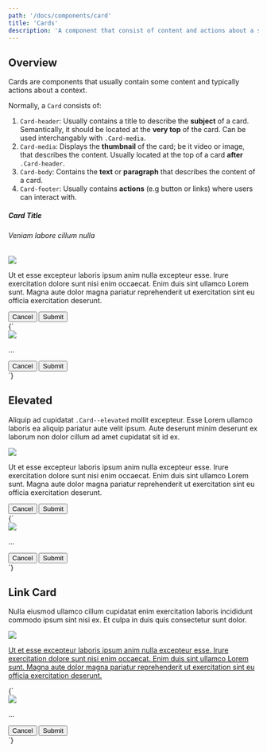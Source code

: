 ```yaml
---
path: '/docs/components/card'
title: 'Cards'
description: 'A component that consist of content and actions about a specific context.'
---
```



## Overview

Cards are components that usually contain some content and typically actions about a context.

Normally, a `Card` consists of:

1. `Card-header`: Usually contains a title to describe the **subject** of a card. Semantically, it should be located at the **very top** of the card. Can be used interchangably with `.Card-media`.
2. `Card-media`: Displays the **thumbnail** of the card; be it video or image, that describes the content. Usually located at the top of a card **after** `.Card-header`.
3. `Card-body`: Contains the **text** or **paragraph** that describes the content of a card.
4. `Card-footer`: Usually contains **actions** (e.g button or links) where users can interact with.

<Preview lang="html" layout="horizontal">
  <PreviewDisplay theme="lighter" style={{ width: '45%' }}>
    <div className="Card">
      <div className="Card-header">
        <h5 className="Title">Card Title</h5>
        <h6 className="Subtitle u-Color-gray">Veniam labore cillum nulla</h6>
      </div>
      <div className="Card-media">
        <img src={Image} />
      </div>
      <div className="Card-body">
        <p>
          Ut et esse excepteur laboris ipsum anim nulla excepteur esse. Irure
          exercitation dolore sunt nisi enim occaecat. Enim duis sint ullamco
          Lorem sunt. Magna aute dolor magna pariatur reprehenderit ut
          exercitation sint eu officia exercitation deserunt.
        </p>
      </div>
      <div className="Card-footer u-Flex u-jc-end">
        <div className="Buttons">
          <button className="Button Button--danger Button--text">Cancel</button>
          <button className="Button Button--primary Button--elevated">
            Submit
          </button>
        </div>
      </div>
    </div>
  </PreviewDisplay>
  <PreviewCode>
    {`<div className="Card">
      <div className="Card-media">
        <img src="path/to/image" />
      </div>
      <div className="Card-body">
        <p>...</p>
      </div>
      <div className="Card-footer u-Flex u-jc-end">
        <div className="Buttons">
          <button className="Button Button--text Button--danger">Cancel</button>
          <button className="Button Button--primary">Submit</button>
        </div>
      </div>
    </div>
		`}
  </PreviewCode>
</Preview>

## Elevated

Aliquip ad cupidatat `.Card--elevated` mollit excepteur. Esse Lorem ullamco laboris ea aliquip pariatur aute velit ipsum. Aute
deserunt minim deserunt ex laborum non dolor cillum ad amet cupidatat sit id ex.

<Preview lang="html" layout="horizontal">
  <PreviewDisplay theme="lighter" style={{ width: '45%' }}>
    <div className="Card Card--elevated">
      <div className="Card-media">
        <img src={Image} />
      </div>
      <div className="Card-body">
        <p>
          Ut et esse excepteur laboris ipsum anim nulla excepteur esse. Irure
          exercitation dolore sunt nisi enim occaecat. Enim duis sint ullamco
          Lorem sunt. Magna aute dolor magna pariatur reprehenderit ut
          exercitation sint eu officia exercitation deserunt.
        </p>
      </div>
      <div className="Card-footer u-Flex u-jc-end">
        <div className="Buttons">
          <button className="Button Button--text Button--danger">Cancel</button>
          <button className="Button Button--primary">Submit</button>
        </div>
      </div>
    </div>
  </PreviewDisplay>
  <PreviewCode>
    {`<div className="Card Card--elevated">
      <div className="Card-media">
        <img src="path/to/image" />
      </div>
      <div className="Card-body">
        <p>...</p>
      </div>
      <div className="Card-footer u-Flex u-jc-end">
        <div className="Buttons">
          <button className="Button Button--text Button--danger">Cancel</button>
          <button className="Button Button--primary">Submit</button>
        </div>
      </div>
    </div>
		`}
  </PreviewCode>
</Preview>

## Link Card

Nulla eiusmod ullamco cillum cupidatat enim exercitation laboris incididunt commodo ipsum sint nisi ex. Et culpa in
duis quis consectetur sunt dolor.

<Preview lang="html" layout="horizontal">
  <PreviewDisplay theme="lighter" style={{ width: '45%' }}>
    <a href="#" className="Card">
      <div className="Card-media">
        <img src={Image} />
      </div>
      <div className="Card-body">
        <p>
          Ut et esse excepteur laboris ipsum anim nulla excepteur esse. Irure
          exercitation dolore sunt nisi enim occaecat. Enim duis sint ullamco
          Lorem sunt. Magna aute dolor magna pariatur reprehenderit ut
          exercitation sint eu officia exercitation deserunt.
        </p>
      </div>
    </a>
  </PreviewDisplay>
  <PreviewCode>
    {`<div className="Card Card--elevated">
      <div className="Card-media">
        <img src="path/to/image" />
      </div>
      <div className="Card-body">
        <p>...</p>
      </div>
      <div className="Card-footer u-Flex u-jc-end">
        <div className="Buttons">
          <button className="Button Button--text Button--danger">Cancel</button>
          <button className="Button Button--primary">Submit</button>
        </div>
      </div>
    </div>
		`}
  </PreviewCode>
</Preview>
